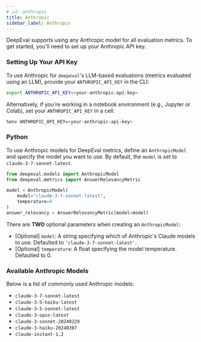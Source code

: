 ```yaml
---
# id: anthropic
title: Anthropic
sidebar_label: Anthropic
---
```


DeepEval supports using any Anthropic model for all evaluation metrics. To get started, you'll need to set up your Anthropic API key.

### Setting Up Your API Key

To use Anthropic for `deepeval`'s LLM-based evaluations (metrics evaluated using an LLM), provide your `ANTHROPIC_API_KEY` in the CLI:

```bash
export ANTHROPIC_API_KEY=<your-anthropic-api-key>
```

Alternatively, if you're working in a notebook environment (e.g., Jupyter or Colab), set your `ANTHROPIC_API_KEY` in a cell:

```bash
%env ANTHROPIC_API_KEY=<your-anthropic-api-key>
```

### Python

To use Anthropic models for DeepEval metrics, define an `AnthropicModel` and specify the model you want to use. By default, the `model` is set to `claude-3-7-sonnet-latest`.

```python
from deepeval.models import AnthropicModel
from deepeval.metrics import AnswerRelevancyMetric

model = AnthropicModel(
    model="claude-3-7-sonnet-latest",
    temperature=0
)
answer_relevancy = AnswerRelevancyMetric(model=model)
```

There are **TWO** optional parameters when creating an `AnthropicModel`:

- [Optional] `model`: A string specifying which of Anthropic's Claude models to use. Defaulted to `'claude-3-7-sonnet-latest'`.
- [Optional] `temperature`: A float specifying the model temperature. Defaulted to 0.

### Available Anthropic Models

Below is a list of commonly used Anthropic models:

- `claude-3-7-sonnet-latest`
- `claude-3-5-haiku-latest`
- `claude-3-5-sonnet-latest`
- `claude-3-opus-latest`
- `claude-3-sonnet-20240229`
- `claude-3-haiku-20240307`
- `claude-instant-1.2`
